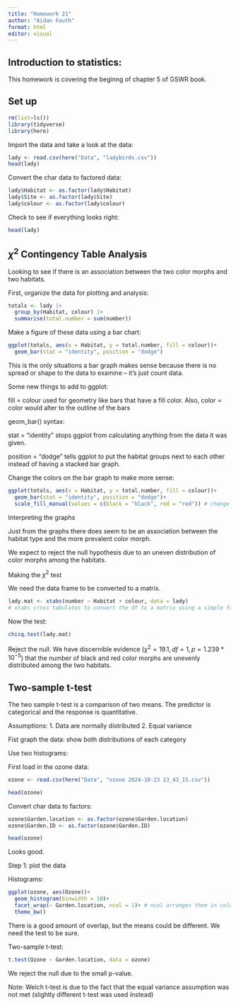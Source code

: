 ```yaml
---
title: "Homework 21"
author: "Aidan Fauth"
format: html
editor: visual
---
```


## Introduction to statistics:

This homework is covering the beginng of chapter 5 of GSWR book.

## Set up

```r
rm(list=ls())
library(tidyverse)
library(here)
```

Import the data and take a look at the data:

```r
lady <- read.csv(here("Data", "ladybirds.csv"))
head(lady)
```

Convert the char data to factored data:

```r
lady$Habitat <- as.factor(lady$Habitat)
lady$Site <- as.factor(lady$Site)
lady$colour <- as.factor(lady$colour)
```

Check to see if everything looks right:

```r
head(lady)
```

## $\chi^2$ Contingency Table Analysis

Looking to see if there is an association between the two color morphs and two habitats.

First, organize the data for plotting and analysis:

```r
totals <- lady |> 
  group_by(Habitat, colour) |> 
  summarise(total.number = sum(number))
```

Make a figure of these data using a bar chart:

```r
ggplot(totals, aes(x = Habitat, y = total.number, fill = colour))+
  geom_bar(stat = "identity", position = "dodge")
```

This is the only situations a bar graph makes sense because there is no spread or shape to the data to examine -- it's just count data.

Some new things to add to ggplot:

fill = colour used for geometry like bars that have a fill color. Also, color = color would alter to the outline of the bars

geom_bar() syntax:

stat = "identity" stops ggplot from calculating anything from the data it was given.

position = "dodge" tells ggplot to put the habitat groups next to each other instead of having a stacked bar graph.

Change the colors on the bar graph to make more sense:

```r
ggplot(totals, aes(x = Habitat, y = total.number, fill = colour))+
  geom_bar(stat = "identity", position = "dodge")+
  scale_fill_manual(values = c(black = "black", red = "red")) # change the colors to represent the data
```

Interpreting the graphs

Just from the graphs there does seem to be an association between the habitat type and the more prevalent color morph.

We expect to reject the null hypothesis due to an uneven distribution of color morphs among the habitats.

Making the $\chi^2$ test

We need the data frame to be converted to a matrix.

```r
lady.mat <- xtabs(number ~ Habitat + colour, data = lady) 
# xtabs cross tabulates to convert the df to a matrix using a simple formula
```

Now the test:

```r
chisq.test(lady.mat)
```

Reject the null. We have discernible evidence ($\chi^2 = 19.1, df = 1, p = 1.239 * 10^{-5}$) that the number of black and red color morphs are unevenly distributed among the two habitats.

## Two-sample t-test

The two sample t-test is a comparison of two means. The predictor is categorical and the response is quantitative.

Assumptions: 1. Data are normally distributed 2. Equal variance

Fist graph the data: show both distributions of each category

Use two histograms:

First load in the ozone data:

```r
ozone <- read.csv(here("Data", "ozone 2024-10-23 23_43_15.csv"))
```

```r
head(ozone)
```

Convert char data to factors:

```r
ozone$Garden.location <- as.factor(ozone$Garden.location)
ozone$Garden.ID <- as.factor(ozone$Garden.ID)
```

```r
head(ozone)
```

Looks good.

Step 1: plot the data

Histograms:

```r
ggplot(ozone, aes(Ozone))+
  geom_histogram(binwidth = 10)+
  facet_wrap(~ Garden.location, ncol = 1)+ # ncol arranges them in column
  theme_bw()
```

There is a good amount of overlap, but the means could be different. We need the test to be sure.

Two-sample t-test:

```r
t.test(Ozone ~ Garden.location, data = ozone)
```

We reject the null due to the small p-value.

Note: Welch t-test is due to the fact that the equal variance assumption was not met (slightly different t-test was used instead)
